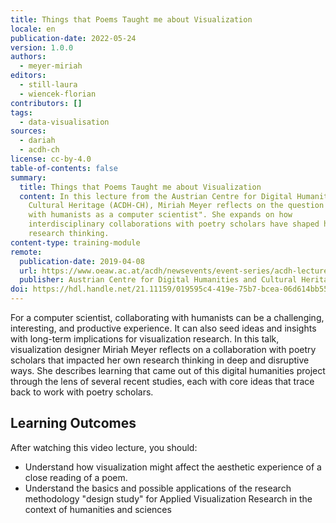 ```yaml
---
title: Things that Poems Taught me about Visualization
locale: en
publication-date: 2022-05-24
version: 1.0.0
authors:
  - meyer-miriah
editors:
  - still-laura
  - wiencek-florian
contributors: []
tags:
  - data-visualisation
sources:
  - dariah
  - acdh-ch
license: cc-by-4.0
table-of-contents: false
summary:
  title: Things that Poems Taught me about Visualization
  content: In this lecture from the Austrian Centre for Digital Humanities and
    Cultural Heritage (ACDH-CH), Miriah Meyer reflects on the question "why work
    with humanists as a computer scientist". She expands on how
    interdisciplinary collaborations with poetry scholars have shaped her own
    research thinking.
content-type: training-module
remote:
  publication-date: 2019-04-08
  url: https://www.oeaw.ac.at/acdh/newsevents/event-series/acdh-lecture-51
  publisher: Austrian Centre for Digital Humanities and Cultural Heritage (ACDH-CH)
doi: https://hdl.handle.net/21.11159/019595c4-419e-75b7-bcea-06d614bb5575
---
```

For a computer scientist, collaborating with humanists can be a challenging, interesting, and productive experience. It can also seed ideas and insights with long-term implications for visualization research. In this talk, visualization designer Miriah Meyer reflects on a collaboration with poetry scholars that impacted her own research thinking in deep and disruptive ways. She describes learning that came out of this digital humanities project through the lens of several recent studies, each with core ideas that trace back to work with poetry scholars.

## Learning Outcomes

After watching this video lecture, you should:

* Understand how visualization might affect the aesthetic experience of a close reading of a poem.
* Understand the basics and possible applications of the research methodology "design study" for Applied Visualization Research in the context of humanities and sciences

<VideoCard provider="youtube" id="L1vexv9cXfQ" title="Things that Poems Taught me about Visualization" image="/assets/content/assets/en/resources/external/things-that-poems-taught-me-about-visualization/acdh-ch-video.png" subtitle="Click here to view" />
